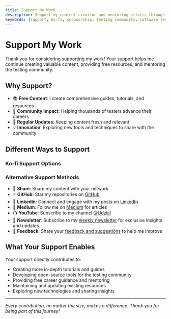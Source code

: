 ```yaml
---
title: Support My Work
description: Support my content creation and mentoring efforts through Ko-fi
keywords: [support, ko-fi, sponsorship, testing community, software testing, automation]
---
```



# Support My Work

Thank you for considering supporting my work! Your support helps me continue creating valuable content, providing free resources, and mentoring the testing community.

## Why Support?

- 📚 **Free Content**: I create comprehensive guides, tutorials, and resources
- 🎯 **Community Impact**: Helping thousands of testers advance their careers  
- 🔄 **Regular Updates**: Keeping content fresh and relevant
- 💡 **Innovation**: Exploring new tools and techniques to share with the community

## Different Ways to Support

### Ko-fi Support Options

<KofiSupport variant="widget" />

### Alternative Support Methods

- 🔄 **Share**: Share my content with your network <InlineShare variant="minimal" />
- ⭐ **GitHub**: Star my repositories on [GitHub](https://github.com/gauravkhuraana)
- 💼 **LinkedIn**: Connect and engage with my posts on [LinkedIn](https://www.linkedin.com/in/gauravkhuraana/)
- 📰 **Medium**: Follow me on [Medium](https://www.medium.com/@gauravkhuraana) for articles
- 📺 **YouTube**: Subscribe to my channel [@Udzial](https://www.youtube.com/@Udzial)
- 📧 **Newsletter**: Subscribe to my [weekly newsletter](/newsletter) for exclusive insights and updates
- 💬 **Feedback**: Share your [feedback and suggestions](/feedback) to help me improve

## What Your Support Enables

Your support directly contributes to:

- Creating more in-depth tutorials and guides
- Developing open-source tools for the testing community
- Providing free career guidance and mentoring
- Maintaining and updating existing resources
- Exploring new technologies and sharing insights

---

*Every contribution, no matter the size, makes a difference. Thank you for being part of this journey!*
